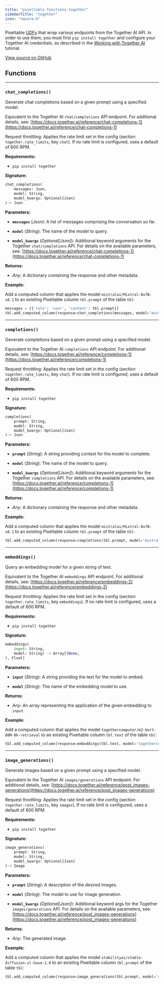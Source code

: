 ```yaml
---
title: "pixeltable.functions.together"
sidebarTitle: "together"
icon: "square-m"
---
```


Pixeltable [UDFs](https://pixeltable.readme.io/docs/user-defined-functions-udfs) that wrap various endpoints from the Together AI API. In order to use them, you must first `pip install together` and configure your Together AI credentials, as described in the [Working with Together AI](https://pixeltable.readme.io/docs/together-ai) tutorial.


<a href="https://github.com/pixeltable/pixeltable/blob/main/pixeltable/functions/together.py#L0" target="_blank">View source on GitHub</a>

## Functions


---

### `chat_completions()`

Generate chat completions based on a given prompt using a specified model.


Equivalent to the Together AI `chat/completions` API endpoint. For additional details, see: [https://docs.together.ai/reference/chat-completions-1](https://docs.together.ai/reference/chat-completions-1)

Request throttling: Applies the rate limit set in the config (section `together.rate_limits`, key `chat`). If no rate limit is configured, uses a default of 600 RPM.

**Requirements:**

- `pip install together`


**Signature:**

```python
chat_completions(
    messages: Json,
    model: String,
    model_kwargs: Optional[Json]
)-> Json
```

**Parameters:**

- **`messages`** (*Json*): A list of messages comprising the conversation so far.

- **`model`** (*String*): The name of the model to query.

- **`model_kwargs`** (*Optional[Json]*): Additional keyword arguments for the Together `chat/completions` API. For details on the available parameters, see: [https://docs.together.ai/reference/chat-completions-1](https://docs.together.ai/reference/chat-completions-1)


**Returns:**

- *Any*: A dictionary containing the response and other metadata.



**Example:**

Add a computed column that applies the model `mistralai/Mixtral-8x7B-v0.1` to an existing Pixeltable column `tbl.prompt` of the table `tbl`:
```python
messages = [{'role': 'user', 'content': tbl.prompt}]
tbl.add_computed_column(response=chat_completions(messages, model='mistralai/Mixtral-8x7B-v0.1'))
```


---

### `completions()`

Generate completions based on a given prompt using a specified model.


Equivalent to the Together AI `completions` API endpoint. For additional details, see: [https://docs.together.ai/reference/completions-1](https://docs.together.ai/reference/completions-1)

Request throttling: Applies the rate limit set in the config (section `together.rate_limits`, key `chat`). If no rate limit is configured, uses a default of 600 RPM.

**Requirements:**

- `pip install together`


**Signature:**

```python
completions(
    prompt: String,
    model: String,
    model_kwargs: Optional[Json]
)-> Json
```

**Parameters:**

- **`prompt`** (*String*): A string providing context for the model to complete.

- **`model`** (*String*): The name of the model to query.

- **`model_kwargs`** (*Optional[Json]*): Additional keyword arguments for the Together `completions` API. For details on the available parameters, see: [https://docs.together.ai/reference/completions-1](https://docs.together.ai/reference/completions-1)


**Returns:**

- *Any*: A dictionary containing the response and other metadata.



**Example:**

Add a computed column that applies the model `mistralai/Mixtral-8x7B-v0.1` to an existing Pixeltable column `tbl.prompt` of the table `tbl`:
```python
tbl.add_computed_column(response=completions(tbl.prompt, model='mistralai/Mixtral-8x7B-v0.1'))
```


---

### `embeddings()`

Query an embedding model for a given string of text.


Equivalent to the Together AI `embeddings` API endpoint. For additional details, see: [https://docs.together.ai/reference/embeddings-2](https://docs.together.ai/reference/embeddings-2)

Request throttling: Applies the rate limit set in the config (section `together.rate_limits`, key `embeddings`). If no rate limit is configured, uses a default of 600 RPM.

**Requirements:**

- `pip install together`


**Signature:**

```python
embeddings(
    input: String,
    model: String) -> Array[(None,
), Float]
```

**Parameters:**

- **`input`** (*String*): A string providing the text for the model to embed.

- **`model`** (*String*): The name of the embedding model to use.


**Returns:**

- *Any*: An array representing the application of the given embedding to `input`.



**Example:**

Add a computed column that applies the model `togethercomputer/m2-bert-80M-8k-retrieval` to an existing Pixeltable column `tbl.text` of the table `tbl`:
```python
tbl.add_computed_column(response=embeddings(tbl.text, model='togethercomputer/m2-bert-80M-8k-retrieval'))
```


---

### `image_generations()`

Generate images based on a given prompt using a specified model.


Equivalent to the Together AI `images/generations` API endpoint. For additional details, see: [https://docs.together.ai/reference/post_images-generations](https://docs.together.ai/reference/post_images-generations)

Request throttling: Applies the rate limit set in the config (section `together.rate_limits`, key `images`). If no rate limit is configured, uses a default of 600 RPM.

**Requirements:**

- `pip install together`


**Signature:**

```python
image_generations(
    prompt: String,
    model: String,
    model_kwargs: Optional[Json]
)-> Image
```

**Parameters:**

- **`prompt`** (*String*): A description of the desired images.

- **`model`** (*String*): The model to use for image generation.

- **`model_kwargs`** (*Optional[Json]*): Additional keyword args for the Together `images/generations` API. For details on the available parameters, see: [https://docs.together.ai/reference/post_images-generations](https://docs.together.ai/reference/post_images-generations)


**Returns:**

- *Any*: The generated image.



**Example:**

Add a computed column that applies the model `stabilityai/stable-diffusion-xl-base-1.0` to an existing Pixeltable column `tbl.prompt` of the table `tbl`:
```python
tbl.add_computed_column(response=image_generations(tbl.prompt, model='stabilityai/stable-diffusion-xl-base-1.0'))
```

